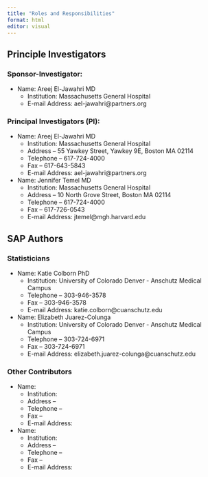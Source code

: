 ```yaml
---
title: "Roles and Responsibilities"
format: html
editor: visual
---
```


## Principle Investigators

<!-- In this section, listing of principal investigators,  -->

<!-- clinical leads, and co-authors (if known) -->

### Sponsor-Investigator:

-   Name: Areej El-Jawahri MD
    -   Institution: Massachusetts General Hospital
    -   E-mail Address: ael-jawahri\@partners.org

### Principal Investigators (PI):

-   Name: Areej El-Jawahri MD
    -   Institution: Massachusetts General Hospital
    -   Address – 55 Yawkey Street, Yawkey 9E, Boston MA 02114
    -   Telephone – 617-724-4000
    -   Fax – 617-643-5843
    -   E-mail Address: ael-jawahri\@partners.org
-   Name: Jennifer Temel MD
    -   Institution: Massachusetts General Hospital
    -   Address – 10 North Grove Street, Boston MA 02114
    -   Telephone – 617-724-4000
    -   Fax – 617-726-0543
    -   E-mail Address: jtemel\@mgh.harvard.edu

## SAP Authors

<!-- Name and affiliation of SAP author(s) -->

### Statisticians

-   Name: Katie Colborn PhD
    -   Institution: University of Colorado Denver - Anschutz Medical Campus <!-- - Address – CU Anschutz Academic Office One 12631 East 17th Avenue, Aurora CO 80045 -->
    -   Telephone – 303-946-3578
    -   Fax – 303-946-3578
    -   E-mail Address: katie.colborn\@cuanschutz.edu

-   Name: Elizabeth Juarez-Colunga
    -   Institution: University of Colorado Denver - Anschutz Medical Campus <!-- - Address – 10 North Grove Street, Boston MA 02114 -->
    -   Telephone – 303-724-6971
    -   Fax – 303-724-6971
    -   E-mail Address: elizabeth.juarez-colunga\@cuanschutz.edu

### Other Contributors

-   Name:
    -   Institution:
    -   Address –
    -   Telephone –
    -   Fax –
    -   E-mail Address:
    
-   Name:
    -   Institution:
    -   Address –
    -   Telephone –
    -   Fax –
    -   E-mail Address:

<!-- names affiliations, and roles of other SAP contributors (e.g. senior statistician) -->
